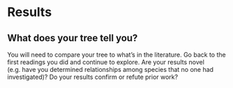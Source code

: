 # Results

## What does your tree tell you?

You will need to compare your tree to what's in the literature.
Go back to the first readings you did and continue to explore.
Are your results novel (e.g. have you determined relationships among species that no one had investigated)?
Do your results confirm or refute prior work?